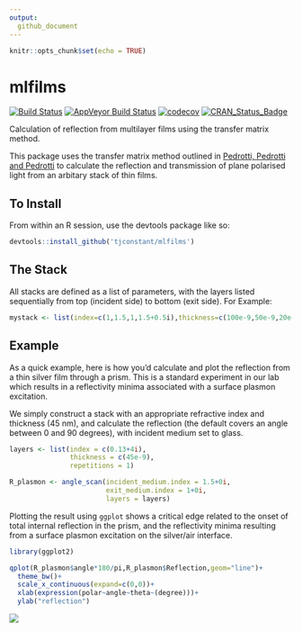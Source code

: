 ```yaml
---
output:
  github_document
---
```


```r
knitr::opts_chunk$set(echo = TRUE)
```

mlfilms
=======

[![Build Status](https://travis-ci.org/tjconstant/mlfilms.svg?branch=master)](https://travis-ci.org/tjconstant/mlfilms) [![AppVeyor Build Status](https://ci.appveyor.com/api/projects/status/github/tjconstant/mlfilms?branch=master&svg=true)](https://ci.appveyor.com/project/tjconstant/mlfilms) [![codecov](https://codecov.io/gh/tjconstant/mlfilms/branch/master/graph/badge.svg)](https://codecov.io/gh/tjconstant/mlfilms) [![CRAN\_Status\_Badge](http://www.r-pkg.org/badges/version/mlfilms)](https://cran.r-project.org/package=mlfilms)


Calculation of reflection from multilayer films using the transfer matrix method.

This package uses the transfer matrix method outlined in [Pedrotti, Pedrotti and Pedrotti](http://www.amazon.com/Introduction-Optics-3rd-Frank-Pedrotti/dp/0131499335) to calculate the reflection and transmission of plane polarised light from an arbitary stack of thin films.

To Install
----------

From within an R session, use the devtools package like so:
```r
devtools::install_github('tjconstant/mlfilms')
```

The Stack
----------

All stacks are defined as a list of parameters, with the layers listed sequentially from top (incident side) to bottom (exit side). 
For Example:

```r
mystack <- list(index=c(1,1.5,1,1.5+0.5i),thickness=c(100e-9,50e-9,20e-9,100e-9), repetitions=1)

```

Example
-------
As a quick example, here is how you'd calculate and plot the reflection from a thin silver film through a prism. This is a standard experiment in our lab which results in a reflectivity minima associated with a surface plasmon excitation.

We simply construct a stack with an appropriate refractive index and thickness (45 nm), and calculate the reflection (the default covers an angle between 0 and 90 degrees), with incident medium set to glass.

```r
layers <- list(index = c(0.13+4i), 
               thickness = c(45e-9),
               repetitions = 1)

R_plasmon <- angle_scan(incident_medium.index = 1.5+0i,
                        exit_medium.index = 1+0i,
                        layers = layers)
```

Plotting the result using `ggplot` shows a critical edge related to the onset of total internal reflection in the prism, and the reflectivity minima resulting from a surface plasmon excitation on the silver/air interface.

```r
library(ggplot2)

qplot(R_plasmon$angle*180/pi,R_plasmon$Reflection,geom="line")+
  theme_bw()+
  scale_x_continuous(expand=c(0,0))+
  xlab(expression(polar~angle~theta~(degree)))+
  ylab("reflection")
```

![](https://i0.wp.com/i.imgur.com/V4zXdjE.png)


